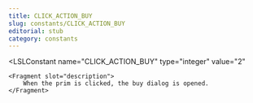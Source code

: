 ```yaml
---
title: CLICK_ACTION_BUY
slug: constants/CLICK_ACTION_BUY
editorial: stub
category: constants
---
```


<LSLConstant
	name="CLICK_ACTION_BUY"
	type="integer"
	value="2"
>
	<Fragment slot="description">
		When the prim is clicked, the buy dialog is opened.
	</Fragment>
</LSLConstant>
